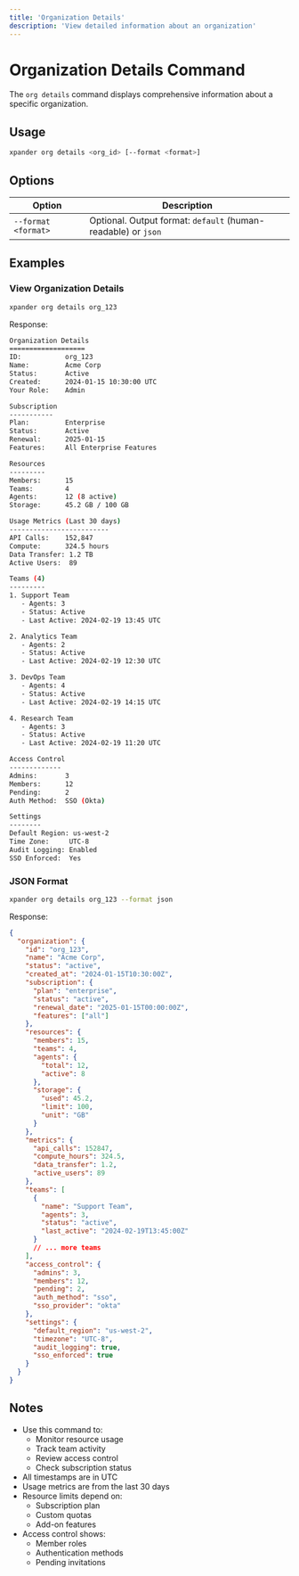 ```yaml
---
title: 'Organization Details'
description: 'View detailed information about an organization'
---
```


# Organization Details Command

The `org details` command displays comprehensive information about a specific organization.

## Usage

```bash
xpander org details <org_id> [--format <format>]
```

## Options

| Option | Description |
| --- | --- |
| `--format <format>` | Optional. Output format: `default` (human-readable) or `json` |

## Examples

### View Organization Details

```bash
xpander org details org_123
```

Response:
```bash
Organization Details
===================
ID:           org_123
Name:         Acme Corp
Status:       Active
Created:      2024-01-15 10:30:00 UTC
Your Role:    Admin

Subscription
-----------
Plan:         Enterprise
Status:       Active
Renewal:      2025-01-15
Features:     All Enterprise Features

Resources
---------
Members:      15
Teams:        4
Agents:       12 (8 active)
Storage:      45.2 GB / 100 GB

Usage Metrics (Last 30 days)
-------------------------
API Calls:    152,847
Compute:      324.5 hours
Data Transfer: 1.2 TB
Active Users:  89

Teams (4)
---------
1. Support Team
   - Agents: 3
   - Status: Active
   - Last Active: 2024-02-19 13:45 UTC

2. Analytics Team
   - Agents: 2
   - Status: Active
   - Last Active: 2024-02-19 12:30 UTC

3. DevOps Team
   - Agents: 4
   - Status: Active
   - Last Active: 2024-02-19 14:15 UTC

4. Research Team
   - Agents: 3
   - Status: Active
   - Last Active: 2024-02-19 11:20 UTC

Access Control
-------------
Admins:       3
Members:      12
Pending:      2
Auth Method:  SSO (Okta)

Settings
--------
Default Region: us-west-2
Time Zone:     UTC-8
Audit Logging: Enabled
SSO Enforced:  Yes
```

### JSON Format

```bash
xpander org details org_123 --format json
```

Response:
```json
{
  "organization": {
    "id": "org_123",
    "name": "Acme Corp",
    "status": "active",
    "created_at": "2024-01-15T10:30:00Z",
    "subscription": {
      "plan": "enterprise",
      "status": "active",
      "renewal_date": "2025-01-15T00:00:00Z",
      "features": ["all"]
    },
    "resources": {
      "members": 15,
      "teams": 4,
      "agents": {
        "total": 12,
        "active": 8
      },
      "storage": {
        "used": 45.2,
        "limit": 100,
        "unit": "GB"
      }
    },
    "metrics": {
      "api_calls": 152847,
      "compute_hours": 324.5,
      "data_transfer": 1.2,
      "active_users": 89
    },
    "teams": [
      {
        "name": "Support Team",
        "agents": 3,
        "status": "active",
        "last_active": "2024-02-19T13:45:00Z"
      }
      // ... more teams
    ],
    "access_control": {
      "admins": 3,
      "members": 12,
      "pending": 2,
      "auth_method": "sso",
      "sso_provider": "okta"
    },
    "settings": {
      "default_region": "us-west-2",
      "timezone": "UTC-8",
      "audit_logging": true,
      "sso_enforced": true
    }
  }
}
```

## Notes

- Use this command to:
  - Monitor resource usage
  - Track team activity
  - Review access control
  - Check subscription status
- All timestamps are in UTC
- Usage metrics are from the last 30 days
- Resource limits depend on:
  - Subscription plan
  - Custom quotas
  - Add-on features
- Access control shows:
  - Member roles
  - Authentication methods
  - Pending invitations 